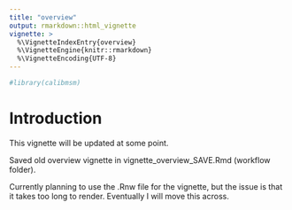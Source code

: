 ```yaml
---
title: "overview"
output: rmarkdown::html_vignette
vignette: >
  %\VignetteIndexEntry{overview}
  %\VignetteEngine{knitr::rmarkdown}
  %\VignetteEncoding{UTF-8}
---
```


```r
#library(calibmsm)
```

# Introduction

This vignette will be updated at some point.

Saved old overview vignette in vignette_overview_SAVE.Rmd (workflow folder).

Currently planning to use the .Rnw file for the vignette, but the issue is that it takes too long to render. Eventually I will move this across.
